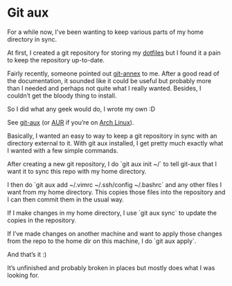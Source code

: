 = Git aux =

For a while now, I’ve been wanting to keep various parts of my home directory in sync.

At first, I created a git repository for storing my [[https://en.wikipedia.org/wiki/Dotfile#Unix_and_Unix-like_environments|dotfiles]] but I found it a pain to keep the repository up-to-date.

Fairly recently, someone pointed out [[http://git-annex.branchable.com/|git-annex]] to me. After a good read of the documentation, it sounded like it could be useful but probably more than I needed and perhaps not quite what I really wanted. Besides, I couldn’t get the bloody thing to install.

So I did what any geek would do, I wrote my own :D

See [[https://github.com/stilvoid/git-aux|git-aux]] (or [[https://aur.archlinux.org/packages/git-aux-git/|AUR]] if you’re on [[https://www.archlinux.org/|Arch Linux]]).

Basically, I wanted an easy to way to keep a git repository in sync with an directory external to it. With git aux installed, I get pretty much exactly what I wanted with a few simple commands.

After creating a new git repository, I do `git aux init ~/` to tell git-aux that I want it to sync this repo with my home directory.

I then do `git aux add ~/.vimrc ~/.ssh/config ~/.bashrc` and any other files I want from my home directory. This copies those files into the repository and I can then commit them in the usual way.

If I make changes in my home directory, I use `git aux sync` to update the copies in the repository.

If I’ve made changes on another machine and want to apply those changes from the repo to the home dir on this machine, I do `git aux apply`.

And that’s it :)

It’s unfinished and probably broken in places but mostly does what I was looking for.
